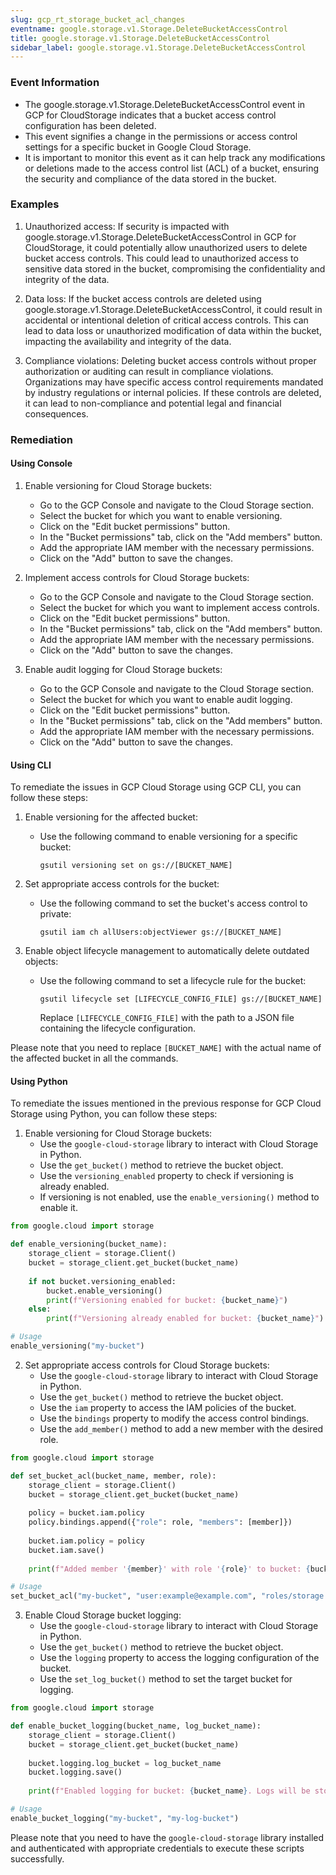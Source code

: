 ```yaml
--- 
slug: gcp_rt_storage_bucket_acl_changes
eventname: google.storage.v1.Storage.DeleteBucketAccessControl
title: google.storage.v1.Storage.DeleteBucketAccessControl
sidebar_label: google.storage.v1.Storage.DeleteBucketAccessControl
---
```

                       
### Event Information

- The google.storage.v1.Storage.DeleteBucketAccessControl event in GCP for CloudStorage indicates that a bucket access control configuration has been deleted.
- This event signifies a change in the permissions or access control settings for a specific bucket in Google Cloud Storage.
- It is important to monitor this event as it can help track any modifications or deletions made to the access control list (ACL) of a bucket, ensuring the security and compliance of the data stored in the bucket.


### Examples

1. Unauthorized access: If security is impacted with google.storage.v1.Storage.DeleteBucketAccessControl in GCP for CloudStorage, it could potentially allow unauthorized users to delete bucket access controls. This could lead to unauthorized access to sensitive data stored in the bucket, compromising the confidentiality and integrity of the data.

2. Data loss: If the bucket access controls are deleted using google.storage.v1.Storage.DeleteBucketAccessControl, it could result in accidental or intentional deletion of critical access controls. This can lead to data loss or unauthorized modification of data within the bucket, impacting the availability and integrity of the data.

3. Compliance violations: Deleting bucket access controls without proper authorization or auditing can result in compliance violations. Organizations may have specific access control requirements mandated by industry regulations or internal policies. If these controls are deleted, it can lead to non-compliance and potential legal and financial consequences.

### Remediation

#### Using Console

1. Enable versioning for Cloud Storage buckets:
   - Go to the GCP Console and navigate to the Cloud Storage section.
   - Select the bucket for which you want to enable versioning.
   - Click on the "Edit bucket permissions" button.
   - In the "Bucket permissions" tab, click on the "Add members" button.
   - Add the appropriate IAM member with the necessary permissions.
   - Click on the "Add" button to save the changes.

2. Implement access controls for Cloud Storage buckets:
   - Go to the GCP Console and navigate to the Cloud Storage section.
   - Select the bucket for which you want to implement access controls.
   - Click on the "Edit bucket permissions" button.
   - In the "Bucket permissions" tab, click on the "Add members" button.
   - Add the appropriate IAM member with the necessary permissions.
   - Click on the "Add" button to save the changes.

3. Enable audit logging for Cloud Storage buckets:
   - Go to the GCP Console and navigate to the Cloud Storage section.
   - Select the bucket for which you want to enable audit logging.
   - Click on the "Edit bucket permissions" button.
   - In the "Bucket permissions" tab, click on the "Add members" button.
   - Add the appropriate IAM member with the necessary permissions.
   - Click on the "Add" button to save the changes.

#### Using CLI

To remediate the issues in GCP Cloud Storage using GCP CLI, you can follow these steps:

1. Enable versioning for the affected bucket:
   - Use the following command to enable versioning for a specific bucket:
     ```
     gsutil versioning set on gs://[BUCKET_NAME]
     ```

2. Set appropriate access controls for the bucket:
   - Use the following command to set the bucket's access control to private:
     ```
     gsutil iam ch allUsers:objectViewer gs://[BUCKET_NAME]
     ```

3. Enable object lifecycle management to automatically delete outdated objects:
   - Use the following command to set a lifecycle rule for the bucket:
     ```
     gsutil lifecycle set [LIFECYCLE_CONFIG_FILE] gs://[BUCKET_NAME]
     ```
     Replace `[LIFECYCLE_CONFIG_FILE]` with the path to a JSON file containing the lifecycle configuration.

Please note that you need to replace `[BUCKET_NAME]` with the actual name of the affected bucket in all the commands.

#### Using Python

To remediate the issues mentioned in the previous response for GCP Cloud Storage using Python, you can follow these steps:

1. Enable versioning for Cloud Storage buckets:
   - Use the `google-cloud-storage` library to interact with Cloud Storage in Python.
   - Use the `get_bucket()` method to retrieve the bucket object.
   - Use the `versioning_enabled` property to check if versioning is already enabled.
   - If versioning is not enabled, use the `enable_versioning()` method to enable it.

```python
from google.cloud import storage

def enable_versioning(bucket_name):
    storage_client = storage.Client()
    bucket = storage_client.get_bucket(bucket_name)
    
    if not bucket.versioning_enabled:
        bucket.enable_versioning()
        print(f"Versioning enabled for bucket: {bucket_name}")
    else:
        print(f"Versioning already enabled for bucket: {bucket_name}")

# Usage
enable_versioning("my-bucket")
```

2. Set appropriate access controls for Cloud Storage buckets:
   - Use the `google-cloud-storage` library to interact with Cloud Storage in Python.
   - Use the `get_bucket()` method to retrieve the bucket object.
   - Use the `iam` property to access the IAM policies of the bucket.
   - Use the `bindings` property to modify the access control bindings.
   - Use the `add_member()` method to add a new member with the desired role.

```python
from google.cloud import storage

def set_bucket_acl(bucket_name, member, role):
    storage_client = storage.Client()
    bucket = storage_client.get_bucket(bucket_name)
    
    policy = bucket.iam.policy
    policy.bindings.append({"role": role, "members": [member]})
    
    bucket.iam.policy = policy
    bucket.iam.save()
    
    print(f"Added member '{member}' with role '{role}' to bucket: {bucket_name}")

# Usage
set_bucket_acl("my-bucket", "user:example@example.com", "roles/storage.objectViewer")
```

3. Enable Cloud Storage bucket logging:
   - Use the `google-cloud-storage` library to interact with Cloud Storage in Python.
   - Use the `get_bucket()` method to retrieve the bucket object.
   - Use the `logging` property to access the logging configuration of the bucket.
   - Use the `set_log_bucket()` method to set the target bucket for logging.

```python
from google.cloud import storage

def enable_bucket_logging(bucket_name, log_bucket_name):
    storage_client = storage.Client()
    bucket = storage_client.get_bucket(bucket_name)
    
    bucket.logging.log_bucket = log_bucket_name
    bucket.logging.save()
    
    print(f"Enabled logging for bucket: {bucket_name}. Logs will be stored in bucket: {log_bucket_name}")

# Usage
enable_bucket_logging("my-bucket", "my-log-bucket")
```

Please note that you need to have the `google-cloud-storage` library installed and authenticated with appropriate credentials to execute these scripts successfully.


 